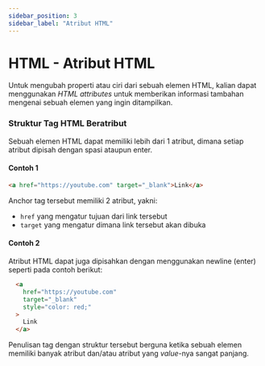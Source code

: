 ```yaml
---
sidebar_position: 3
sidebar_label: "Atribut HTML"
---
```



# HTML - Atribut HTML
Untuk mengubah properti atau ciri dari sebuah elemen HTML, kalian dapat menggunakan *HTML attributes* untuk memberikan informasi tambahan mengenai sebuah elemen yang ingin ditampilkan.

### Struktur Tag HTML Beratribut
Sebuah elemen HTML dapat memiliki lebih dari 1 atribut, dimana setiap atribut dipisah dengan spasi ataupun enter.

#### Contoh 1
```html
<a href="https://youtube.com" target="_blank">Link</a>
```
Anchor tag tersebut memiliki 2 atribut, yakni:
- `href` yang mengatur tujuan dari link tersebut
- `target` yang mengatur dimana link tersebut akan dibuka

#### Contoh 2
Atribut HTML dapat juga dipisahkan dengan menggunakan newline (enter) seperti pada contoh berikut:
```html
  <a
    href="https://youtube.com"
    target="_blank"
    style="color: red;"
  >
    Link
  </a>
```
Penulisan tag dengan struktur tersebut berguna ketika sebuah elemen memiliki banyak atribut dan/atau atribut yang *value*-nya sangat panjang. 

